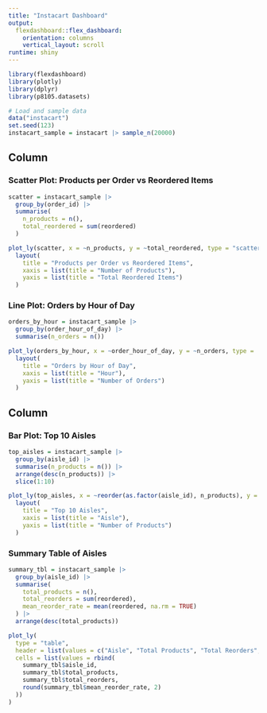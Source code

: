 ```yaml
---
title: "Instacart Dashboard"
output:
  flexdashboard::flex_dashboard:
    orientation: columns
    vertical_layout: scroll
runtime: shiny
---
```



```r
library(flexdashboard)
library(plotly)
library(dplyr)
library(p8105.datasets)

# Load and sample data
data("instacart")
set.seed(123)
instacart_sample = instacart |> sample_n(20000)

```

## Column {data-width=600}

### Scatter Plot: Products per Order vs Reordered Items
```r
scatter = instacart_sample |>
  group_by(order_id) |>
  summarise(
    n_products = n(),
    total_reordered = sum(reordered)
  )

plot_ly(scatter, x = ~n_products, y = ~total_reordered, type = "scatter", mode = "markers") |>
  layout(
    title = "Products per Order vs Reordered Items",
    xaxis = list(title = "Number of Products"),
    yaxis = list(title = "Total Reordered Items")
  )
```

### Line Plot: Orders by Hour of Day
```r
orders_by_hour = instacart_sample |>
  group_by(order_hour_of_day) |>
  summarise(n_orders = n())

plot_ly(orders_by_hour, x = ~order_hour_of_day, y = ~n_orders, type = 'scatter', mode = 'lines+markers') |>
  layout(
    title = "Orders by Hour of Day",
    xaxis = list(title = "Hour"),
    yaxis = list(title = "Number of Orders")
  )
```

## Column {data-width=400}

### Bar Plot: Top 10 Aisles
```r
top_aisles = instacart_sample |>
  group_by(aisle_id) |>
  summarise(n_products = n()) |>
  arrange(desc(n_products)) |>
  slice(1:10)

plot_ly(top_aisles, x = ~reorder(as.factor(aisle_id), n_products), y = ~n_products, type = 'bar') |>
  layout(
    title = "Top 10 Aisles",
    xaxis = list(title = "Aisle"),
    yaxis = list(title = "Number of Products")
  )
```

### Summary Table of Aisles
```r
summary_tbl = instacart_sample |>
  group_by(aisle_id) |>
  summarise(
    total_products = n(),
    total_reorders = sum(reordered),
    mean_reorder_rate = mean(reordered, na.rm = TRUE)
  ) |>
  arrange(desc(total_products))

plot_ly(
  type = "table",
  header = list(values = c("Aisle", "Total Products", "Total Reorders", "Mean Reorder Rate")),
  cells = list(values = rbind(
    summary_tbl$aisle_id,
    summary_tbl$total_products,
    summary_tbl$total_reorders,
    round(summary_tbl$mean_reorder_rate, 2)
  ))
)
```

